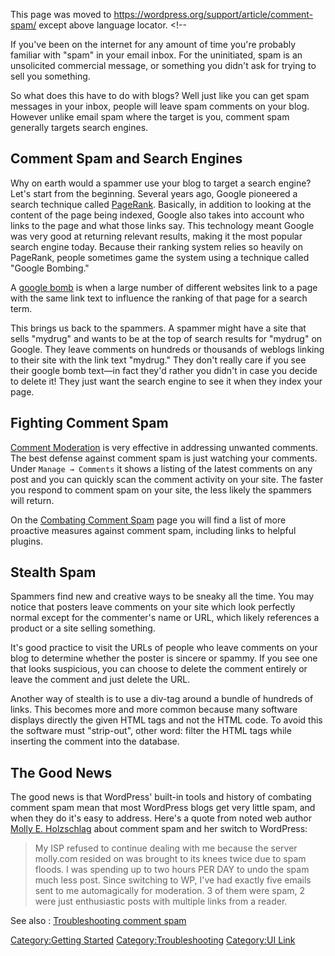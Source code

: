 {{Languages|
{{en|Comment Spam}}
{{fr|Commentaire Indésirable}}
{{hr|Spam Komentari}}
{{ja|コメントスパム}}
{{pt-br|Spam em Comentários}}
{{zh-cn|垃圾评论}}
}}
This page was moved to https://wordpress.org/support/article/comment-spam/ except above language locator.
<!--

If you've been on the internet for any amount of time you're probably familiar with "spam" in your email inbox. For the uninitiated, spam is an unsolicited commercial message, or something you didn't ask for trying to sell you something.

So what does this have to do with blogs? Well just like you can get spam messages in your inbox, people will leave spam comments on your blog. However unlike email spam where the target is you, comment spam generally targets search engines.

== Comment Spam and Search Engines ==

Why on earth would a spammer use your blog to target a search engine? Let's start from the beginning. Several years ago, Google pioneered a search technique called [[Wikipedia:PageRank|PageRank]]. Basically, in addition to looking at the content of the page being indexed, Google also takes into account who links to the page and what those links say. This technology meant Google was very good at returning relevant results, making it the most popular search engine today. Because their ranking system relies so heavily on PageRank, people sometimes game the system using a technique called "Google Bombing."

A [[Wikipedia:Google_bomb|google bomb]] is when a large number of different websites link to a page with the same link text to influence the ranking of that page for a search term.

This brings us back to the spammers. A spammer might have a site that sells "mydrug" and wants to be at the top of search results for "mydrug" on Google. They leave comments on hundreds or thousands of weblogs linking to their site with the link text "mydrug." They don't really care if you see their google bomb text—in fact they'd rather you didn't in case you decide to delete it! They just want the search engine to see it when they index your page.

== Fighting Comment Spam ==

[[Comment Moderation]] is very effective in addressing unwanted comments. The best defense against comment spam is just watching your comments. Under <code>Manage &rarr; Comments</code> it shows a listing of the latest comments on any post and you can quickly scan the comment activity on your site. The faster you respond to comment spam on your site, the less likely the spammers will return.

On the [[Combating Comment Spam]] page you will find a list of more proactive measures against comment spam, including links to helpful plugins.

== Stealth Spam ==

Spammers find new and creative ways to be sneaky all the time. You may notice that posters leave comments on your site which look perfectly normal except for the commenter's name or URL, which likely references a product or a site selling something. 

It's good practice to visit the URLs of people who leave comments on your blog to determine whether the poster is sincere or spammy. If you see one that looks suspicious, you can choose to delete the comment entirely or leave the comment and just delete the URL.

Another way of stealth is to use a div-tag around a bundle of hundreds of links. This becomes more and more common because many software displays directly the given HTML tags and not the HTML code. To avoid this the software must "strip-out", other word: filter the HTML tags while inserting the comment into the database.

== The Good News == 

The good news is that WordPress' built-in tools and history of combating comment spam mean that most WordPress blogs get very little spam, and when they do it's easy to address. Here's a quote from noted web author [http://molly.com Molly E. Holzschlag] about comment spam and her switch to WordPress:

<blockquote>My ISP refused to continue dealing with me because the server molly.com resided on was brought to its knees twice due to spam floods. I was spending up to two hours PER DAY to undo the spam much less post. Since switching to WP, I've had exactly five emails sent to me automagically for moderation. 3 of them were spam, 2 were just enthusiastic posts with multiple links from a reader.</blockquote>

[[Category:Getting Started]]
[[Category:Troubleshooting]]
[[Category:UI Link]]

See also : [[Troubleshooting#Comment_Spam|Troubleshooting comment spam]]